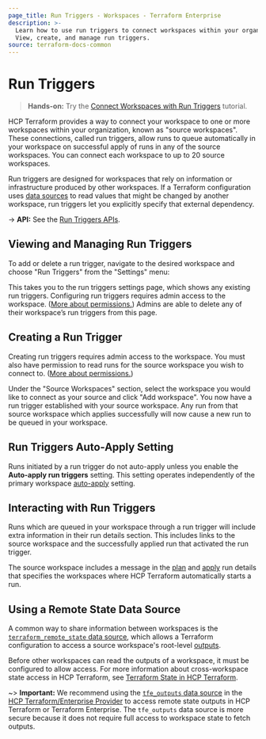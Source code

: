 ```yaml
---
page_title: Run Triggers - Workspaces - Terraform Enterprise
description: >-
  Learn how to use run triggers to connect workspaces within your organization.
  View, create, and manage run triggers.
source: terraform-docs-common
---
```


# Run Triggers

> **Hands-on:** Try the [Connect Workspaces with Run Triggers](/terraform/tutorials/cloud/cloud-run-triggers?utm_source=WEBSITE&utm_medium=WEB_IO&utm_offer=ARTICLE_PAGE&utm_content=DOCS) tutorial.

HCP Terraform provides a way to connect your workspace to one or more workspaces within your organization, known as "source workspaces". These connections, called run triggers, allow runs to queue automatically in your workspace on successful apply of runs in any of the source workspaces. You can connect each workspace to up to 20 source workspaces.

Run triggers are designed for workspaces that rely on information or infrastructure produced by other workspaces. If a Terraform configuration uses [data sources](/terraform/language/data-sources) to read values that might be changed by another workspace, run triggers let you explicitly specify that external dependency.

-> **API:** See the [Run Triggers APIs](/terraform/enterprise/api-docs/run-triggers).

## Viewing and Managing Run Triggers

To add or delete a run trigger, navigate to the desired workspace and choose "Run Triggers" from the "Settings" menu:

This takes you to the run triggers settings page, which shows any existing run triggers. Configuring run triggers requires admin access to the workspace. ([More about permissions.](/terraform/enterprise/users-teams-organizations/permissions)) Admins are able to delete any of their workspace’s run triggers from this page.

[permissions-citation]: #intentionally-unused---keep-for-maintainers

## Creating a Run Trigger

Creating run triggers requires admin access to the workspace. You must also have permission to read runs for the source workspace you wish to connect to. ([More about permissions.](/terraform/enterprise/users-teams-organizations/permissions))

[permissions-citation]: #intentionally-unused---keep-for-maintainers

Under the "Source Workspaces" section, select the workspace you would like to connect as your source and click "Add workspace". You now have a run trigger established with your source workspace. Any run from that source workspace which applies successfully will now cause a new run to be queued in your workspace.

## Run Triggers Auto-Apply Setting

Runs initiated by a run trigger do not auto-apply unless you enable the **Auto-apply run triggers** setting. This setting operates independently of the primary workspace [auto-apply](/terraform/enterprise/workspaces/settings#auto-apply) setting.

## Interacting with Run Triggers

Runs which are queued in your workspace through a run trigger will include extra information in their run details section. This includes links to the source workspace and the successfully applied run that activated the run trigger.

The source workspace includes a message in the [plan](/terraform/docs/glossary#plan-noun-1-) and [apply](/terraform/docs/glossary#apply-noun-) run details that specifies the workspaces where HCP Terraform automatically starts a run.

## Using a Remote State Data Source

A common way to share information between workspaces is the [`terraform_remote_state` data source](/terraform/language/state/remote-state-data), which allows a Terraform configuration to access a source workspace's root-level [outputs](/terraform/language/values/outputs).

Before other workspaces can read the outputs of a workspace, it must be configured to allow access. For more information about cross-workspace state access in HCP Terraform, see [Terraform State in HCP Terraform](/terraform/enterprise/workspaces/state).

~> **Important:** We recommend using the [`tfe_outputs` data source](https://registry.terraform.io/providers/hashicorp/tfe/latest/docs/data-sources/outputs) in the [HCP Terraform/Enterprise Provider](https://registry.terraform.io/providers/hashicorp/tfe/latest/docs) to access remote state outputs in HCP Terraform or Terraform Enterprise. The `tfe_outputs` data source is more secure because it does not require full access to workspace state to fetch outputs.
